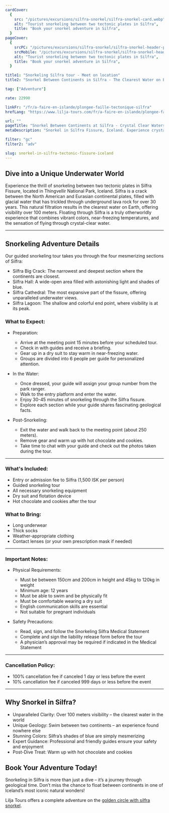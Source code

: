 ```yaml
---
cardCover:
  {
    src: "/pictures/excursions/silfra-snorkel/silfra-snorkel-card.webp",
    alt: "Tourist snorkeling between two tectonic plates in Silfra",
    title: "Book your snorkel adventure in Silfra",
  }
pageCover:
  {
    srcPC: "/pictures/excursions/silfra-snorkel/silfra-snorkel-header-pc.webp",
    srcMobile: "/pictures/excursions/silfra-snorkel/silfra-snorkel-header-mobile.webp",
    alt: "Tourist snorkeling between two tectonic plates in Silfra",
    title: "Book your snorkel adventure in Silfra",
  }

title1: "Snorkeling Silfra tour - Meet on location"
title2: "Snorkel Between Continents in Silfra - The Clearest Water on Earth"

tag: ["Adventure"]

rate: 22990

linkFr: "/fr/a-faire-en-islande/plongee-faille-tectonique-silfra"
hrefLang: "https://www.lilja-tours.com/fr/a-faire-en-islande/plongee-faille-tectonique-silfra"

url: ""
pageTitle: "Snorkel Between Continents at Silfra - Crystal Clear Waters"
metaDescription: "Snorkel in Silfra Fissure, Iceland. Experience crystal-clear water and swim between tectonic plates. Guided tours with equipment included."

filter: "gc"
filter2: "adv"

slug: snorkel-in-silfra-tectonic-fissure-iceland
---
```


## Dive into a Unique Underwater World

Experience the thrill of snorkeling between two tectonic plates in Silfra Fissure, located in Thingvellir National Park, Iceland. Silfra is a crack between the North American and Eurasian continental plates, filled with glacial water that has trickled through underground lava rock for over 30 years. This natural filtration results in the clearest water on Earth, offering visibility over 100 meters. Floating through Silfra is a truly otherworldly experience that combines vibrant colors, near-freezing temperatures, and the sensation of flying through crystal-clear water.

---

## Snorkeling Adventure Details

Our guided snorkeling tour takes you through the four mesmerizing sections of Silfra:

- Silfra Big Crack: The narrowest and deepest section where the continents are closest.
- Silfra Hall: A wide-open area filled with astonishing light and shades of blue.
- Silfra Cathedral: The most expansive part of the fissure, offering unparalleled underwater views.
- Silfra Lagoon: The shallow and colorful end point, where visibility is at its peak.

### What to Expect:

- Preparation:

  - Arrive at the meeting point 15 minutes before your scheduled tour.
  - Check in with guides and receive a briefing.
  - Gear up in a dry suit to stay warm in near-freezing water.
  - Groups are divided into 6 people per guide for personalized attention.

- In the Water:

  - Once dressed, your guide will assign your group number from the park ranger.
  - Walk to the entry platform and enter the water.
  - Enjoy 30-45 minutes of snorkeling through the Silfra fissure.
  - Explore each section while your guide shares fascinating geological facts.

- Post-Snorkeling:
  - Exit the water and walk back to the meeting point (about 250 meters).
  - Remove gear and warm up with hot chocolate and cookies.
  - Take time to chat with your guide and check out the photos taken during the tour.

---

### What's Included:

- Entry or admission fee to Silfra (1,500 ISK per person)
- Guided snorkeling tour
- All necessary snorkeling equipment
- Dry suit and flotation device
- Hot chocolate and cookies after the tour

### What to Bring:

- Long underwear
- Thick socks
- Weather-appropriate clothing
- Contact lenses (or your own prescription mask if needed)

---

### Important Notes:

- Physical Requirements:

  - Must be between 150cm and 200cm in height and 45kg to 120kg in weight
  - Minimum age: 12 years
  - Must be able to swim and be physically fit
  - Must be comfortable wearing a dry suit
  - English communication skills are essential
  - Not suitable for pregnant individuals

- Safety Precautions:
  - Read, sign, and follow the Snorkeling Silfra Medical Statement
  - Complete and sign the liability release form before the tour
  - A physician’s approval may be required if indicated in the Medical Statement

---

### Cancellation Policy:

- 100% cancellation fee if canceled 1 day or less before the event
- 10% cancellation fee if canceled 999 days or less before the event

---

## Why Snorkel in Silfra?

- Unparalleled Clarity: Over 100 meters visibility – the clearest water in the world
- Unique Geology: Swim between two continents – an experience found nowhere else
- Stunning Colors: Silfra’s shades of blue are simply mesmerizing
- Expert Guidance: Professional and friendly guides ensure your safety and enjoyment
- Post-Dive Treat: Warm up with hot chocolate and cookies

## Book Your Adventure Today!

Snorkeling in Silfra is more than just a dive – it’s a journey through geological time. Don’t miss the chance to float between continents in one of Iceland’s most iconic natural wonders!

<script
  type="text/javascript"
  src="https://widgets.bokun.io/assets/javascripts/apps/build/BokunWidgetsLoader.js?bookingChannelUUID=97236c68-b945-4a96-8587-660bdc4c45fd"
  async
></script>

<div
  class="bokunWidget"
  data-src="https://widgets.bokun.io/online-sales/97236c68-b945-4a96-8587-660bdc4c45fd/experience-calendar/877"
></div>

Lilja Tours offers a complete adventure on the <a href="/day-tours-iceland/private-golden-circle-tour-and-silfra-snorkel/" title="Golden Snorkel">golden circle with silfra snorkel</a>.